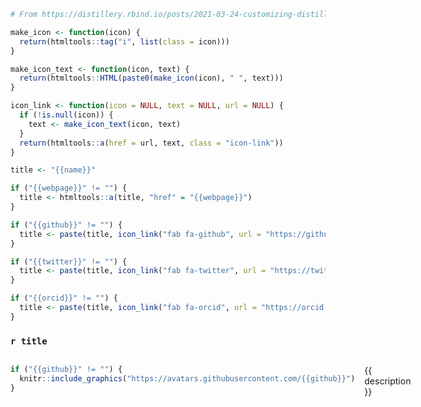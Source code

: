 ```r
# From https://distillery.rbind.io/posts/2021-03-24-customizing-distill-with-htmltools-and-css/

make_icon <- function(icon) {
  return(htmltools::tag("i", list(class = icon)))
}

make_icon_text <- function(icon, text) {
  return(htmltools::HTML(paste0(make_icon(icon), " ", text)))
}

icon_link <- function(icon = NULL, text = NULL, url = NULL) {
  if (!is.null(icon)) {
    text <- make_icon_text(icon, text)
  }
  return(htmltools::a(href = url, text, class = "icon-link"))
}
```

```r
title <- "{{name}}"

if ("{{webpage}}" != "") {
  title <- htmltools::a(title, "href" = "{{webpage}}")
}

if ("{{github}}" != "") {
  title <- paste(title, icon_link("fab fa-github", url = "https://github.com/{{github}}"))
}

if ("{{twitter}}" != "") {
  title <- paste(title, icon_link("fab fa-twitter", url = "https://twitter.com/{{twitter}}"))
}

if ("{{orcid}}" != "") {
  title <- paste(title, icon_link("fab fa-orcid", url = "https://orcid.org/{{orcid}}"))
}
```

### `r title`

:::: {style="display: grid; grid-template-columns: 1fr 3fr; grid-column-gap: 15px;"}

::: {class=profile-pic}

```r
if ("{{github}}" != "") {
  knitr::include_graphics("https://avatars.githubusercontent.com/{{github}}")
}
```

:::

::: {}

{{ description }}

:::

::::